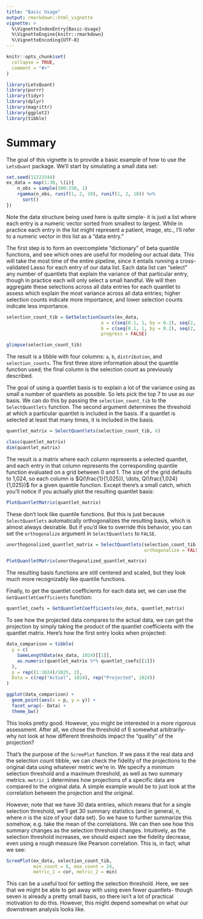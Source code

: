```yaml
---
title: "Basic Usage"
output: rmarkdown::html_vignette
vignette: >
  %\VignetteIndexEntry{Basic-Usage}
  %\VignetteEngine{knitr::rmarkdown}
  %\VignetteEncoding{UTF-8}
---
```


```r
knitr::opts_chunk$set(
  collapse = TRUE,
  comment = "#>"
)
```

```r
library(LetsQuant)
library(purrr)
library(tidyr)
library(dplyr)
library(magrittr)
library(ggplot2)
library(tibble)
```

# Summary

The goal of this vignette is to provide a basic example of how to use the `LetsQuant` package. We'll start by simulating a small data set:


```r
set.seed(11223344)
ex_data = map(1:30, \(i){
    n_obs = sample(100:150, 1)
    rgamma(n_obs, runif(1, 2, 10), runif(1, 2, 10)) %>%
      sort()
})
```

Note the data structure being used here is quite simple- it is just a list where each entry is a numeric vector sorted from smallest to largest. While in practice each entry in the list might represent a patient, image, etc., I'll refer to a numeric vector in this list as a "data entry." 

The first step is to form an overcomplete "dictionary" of beta quantile functions, and see which ones are useful for modeling our actual data. This will take the most time of the entire pipeline, since it entails running a cross-validated Lasso for each entry of our data list. Each data list can "select" any number of quantlets that explain the variance of that particular entry, though in practice each will only select a small handful. We will then aggregate these selections across all data entries for each quantlet to assess which explain the most variance across all data entries; higher selection counts indicate more importance, and lower selection counts indicate less importance. 

```r
selection_count_tib = GetSelectionCounts(ex_data,
                                   a = c(seq(0.1, 1, by = 0.2), seq(2, 100, by = 1)),
                                   b = c(seq(0.1, 1, by = 0.2), seq(2, 100, by = 1)),
                                   progress = FALSE)

glimpse(selection_count_tib)
```

The result is a tibble with four columns: `a`, `b`, `distribution`, and `selection_counts`. The first three store information about the quantile function used; the final column is the selection count as previously described. 

The goal of using a quantlet basis is to explain a lot of the variance using as small a number of quantlets as possible. So lets pick the top 7 to use as our basis. We can do this by passing the `selection_count_tib` to the `SelectQuantlets` function. The second argument determines the threshold at which a particular quantlet is included in the basis. If a quantlet is selected at least that many times, it is included in the basis.  

```r
quantlet_matrix = SelectQuantlets(selection_count_tib, 6)

class(quantlet_matrix)
dim(quantlet_matrix)
```

The result is a matrix where each column represents a selected quantlet, and each entry in that column represents the corresponding quantile function evaluated on a grid between 0 and 1. The size of the grid defaults to 1,024, so each column is $Q(\frac{1}{1,025}), \dots, Q(\frac{1,024}{1,025})$ for a given quantile function. Except there's a small catch, which you'll notice if you actually plot the resulting quantlet basis:

```r
PlotQuantletMatrix(quantlet_matrix)
```

These don't look like quantile functions. But this is just because `SelectQuantlets` automatically orthogonalizes the resulting basis, which is almost always desirable. But if you'd like to override this behavior, you can set the `orthogonalize` argument in `SelectQuantlets` to `FALSE`. 

```r
unorthogonalized_quantlet_matrix = SelectQuantlets(selection_count_tib, 6, 
                                                   orthogonalize = FALSE)

PlotQuantletMatrix(unorthogonalized_quantlet_matrix)
```

The resulting basis functions are still centered and scaled, but they look much more recognizably like quantile functions. 

Finally, to get the quantlet coefficients for each data set, we can use the `GetQuantletCoefficients` function:

```r
quantlet_coefs = GetQuantletCoefficients(ex_data, quantlet_matrix)
```

To see how the projected data compares to the actual data, we can get the projection by simply taking the product of the quantlet coefficients with the quantlet matrix. Here's how the first entry looks when projected:

```r
data_comparison = tibble(
  y = c(
    SameLengthData(ex_data, 1024)[[1]],
    as.numeric(quantlet_matrix %*% quantlet_coefs[[1]])
  ),
  p = rep((1:1024)/1025, 2),
  Data = c(rep("Actual", 1024), rep("Projected", 1024))
)

ggplot(data_comparison) + 
  geom_point(aes(x = p, y = y)) + 
  facet_wrap(~ Data) + 
  theme_bw()
```

This looks pretty good. However, you might be interested in a more rigorous assessment. After all, we chose the threshold of 6 somewhat arbitrarily- why not look at how different thresholds impact the "quality" of the projection?

That's the purpose of the `ScreePlot` function. If we pass it the real data and the selection count tibble, we can check the fidelity of the projections to the original data using whatever metric we're in. We specify a minimum selection threshold and a maximum threshold, as well as two summary metrics. `metric_1` determines how projections of a specific data are compared to the original data. A simple example would be to just look at the correlation between the projection and the original. 

However, note that we have 30 data entries, which means that for a single selection threshold, we'll get 30 summary statistics (and in general, $n$, where $n$ is the size of your data set). So we have to further summarize this somehow, e.g. take the mean of the correlations. We can then see how this summary changes as the selection threshold changes. Intuitively, as the selection threshold increases, we should expect see the fidelity decrease, even using a rough measure like Pearson correlation. This is, in fact, what we see:

```r
ScreePlot(ex_data, selection_count_tib,
          min_count = 6, max_count = 24,
          metric_1 = cor, metric_2 = min)
```

This can be a useful tool for setting the selection threshold. Here, we see that we might be able to get away with using even fewer quantlets- though seven is already a pretty small basis, so there isn't a lot of practical motivation to do this. However, this might depend somewhat on what our downstream analysis looks like.



